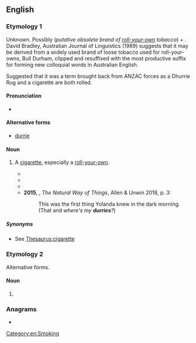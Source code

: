 ==English==

===Etymology 1===
Unknown. Possibly (''putative obsolete brand of [[roll-your-own]] tobacco'') + {{m|en|-y||diminutive suffix}}.<br>

David Bradley, Australian Journal of Linguistics (1989) suggests that it may be derived from a widely used brand of loose tobacco used for roll-your-owns, Bull Durham, clipped and resuffixed with the most productive suffix for forming new colloquial words in Australian English.

Suggested that it was a term brought back from ANZAC forces as a Dhurrie Rug and a cigarette are both rolled.

====Pronunciation====
* {{audio|en|EN-AU ck1 durry.ogg|Audio (AU)}}

====Alternative forms====
* [[durrie]]

====Noun====
{{en-noun}}

# {{lb|en|Australia|NZ|colloquial}} A [[cigarette]], especially a [[roll-your-own]].
#* {{quote-text|en|year=2003|author=C. C. Saint-Clair|title=Far from Maddy|page=224|url=http://books.google.com.au/books?id=MNafDpF6zGMC&pg=PA224&dq=%22Durry%22+cigarette+OR+smoke+-intitle:%22%22+-inauthor:%22%22&hl=en&sa=X&ei=2I9IT62wF_GfmQXUk7iiDg&redir_esc=y#v=onepage&q=%22Durry%22%20cigarette%20OR%20smoke%20-intitle%3A%22%22%20-inauthor%3A%22%22&f=false|passage=“Fire-head lady, you got a smoke?” asks the younger of the two men. “You got a '''durry'''. Cigarette.”}}
#* {{quote-text|en|year=2004|author=Jay Verney|title=Percussion|page=118|url=http://books.google.com.au/books?id=t_RQEdd7W3UC&pg=PA118&dq=%22Durry%22+cigarette+OR+smoke+-intitle:%22%22+-inauthor:%22%22&hl=en&sa=X&ei=2I9IT62wF_GfmQXUk7iiDg&redir_esc=y#v=onepage&q=%22Durry%22%20cigarette%20OR%20smoke%20-intitle%3A%22%22%20-inauthor%3A%22%22&f=false|passage=He pulled a tobacco pouch out of his pocket with a plastic bag containing what had to be a mind-altering substance. “You′re welcome to join me in a '''durry''',” he said, rolling himself a cigarette.}}
#* {{quote-text|en|year=2007|author=Kevin Hallewell|title=Woop Woop|page=151|url=http://books.google.com.au/books?id=L-yb3Ki47s8C&pg=PA151&dq=%22Durry%22+cigarette+OR+smoke+-intitle:%22%22+-inauthor:%22%22&hl=en&sa=X&ei=2I9IT62wF_GfmQXUk7iiDg&redir_esc=y#v=onepage&q=%22Durry%22%20cigarette%20OR%20smoke%20-intitle%3A%22%22%20-inauthor%3A%22%22&f=false|passage=He thought for a moment as he deftly rolled the paper and tobacco into a '''durry''', licked the edge and stuck it down.}}
#* '''2015''', {{w|Charlotte Wood}}, ''The Natural Way of Things'', Allen & Unwin 2018, p. 3:
#*: This was the first thing Yolanda knew in the dark morning. (That and ''where's my '''durries'''?'')

=====Synonyms=====
* See [[Thesaurus:cigarette]]

===Etymology 2===
Alternative forms.

====Noun====
{{en-noun|?}}

# {{alternative form of|en|dhurrie}}

===Anagrams===
* {{anagrams|en|a=drruy|Drury|drury}}

[[Category:en:Smoking]]
